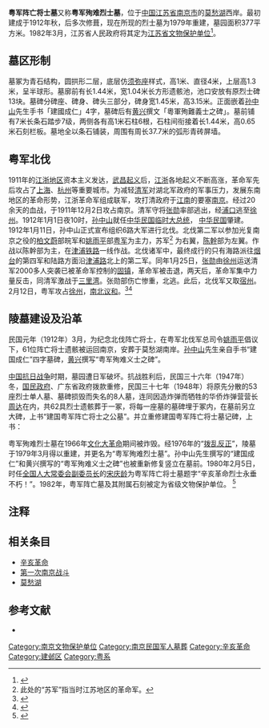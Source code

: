 {{文物保护单位
| 级别 = 省级
| 省区市 = 江苏省
| 名称 = 粤军阵亡将士墓
| 图片 = [[File:Mochou_Lake5.jpg|220px]]<br>[[孙中山|孙中山]]题写的「建國成仁」墓碑
| 编号 = 
| 分类 = 近现代重要史迹及代表性建筑
| 时代 = 1912年
| 所在 = {{CHN}}[[江蘇省|江蘇省]][[南京市|南京市]][[建邺区|建邺区]]
| 登录 = 1982年
}}

'''粤军阵亡将士墓'''又称'''粤军殉难烈士墓'''，位于[[中国|中国]][[江苏省|江苏省]][[南京市|南京市]]的[[莫愁湖|莫愁湖]]西岸。最初建成于1912年秋，后多次修葺，现在所现的烈士墓为1979年重建，墓园面积377平方米。1982年3月，江苏省人民政府将其定为[[江苏省文物保护单位|江苏省文物保护单位]]<ref>{{Cite book|title=南京辞典|last=金承平，蒋晓星主编；中共南京市委党史工作办公室，南京市地方志编纂委员会办公室编|publisher=北京：方志出版社|year=2005.08|isbn=7-80192-584-X|pages=106-107}}</ref>。

==墓区形制==

墓冢为青石结构，圆拱形二层，底层仿[[须弥座|须弥座]]样式，高1米、直径4米，上层高1.3米，呈半球形。墓廓前有长1.44米，宽1.04米长方形遗骸池，池口安放有原烈士碑13块。墓碑分碑座、碑身、碑头三部分，碑身宽1.45米，高3.15米。正面嵌着[[孙中山|孙中山]]先生手书「建國成仁」4字，墓碑后有[[黄兴|黄兴]]撰文「粵軍殉難義士之碑」。墓前铺有7米长条石踏步7级，两侧各有高1米石柱6根，石柱间衔接着长1.44米，高0.65米石刻栏板。墓地全以条石铺装，周围有周长37.7米的弧形青砖屏墙。

==粤军北伐==
1911年的[[江浙|江浙地区]]资本主义发达，[[武昌起义|武昌起义]]后，[[江浙|江浙]]各地起义不断高涨，革命军先后攻占了[[上海|上海]]、[[杭州|杭州]]等重要城市。为减轻[[清军|清军]]对湖北军政府的军事压力，发展东南地区的革命形势，江浙革命军组成联军，攻打清政府于[[江南|江南]]的要塞[[南京|南京]]。经过20余天的血战，于1911年12月2日攻占南京。清军守将[[张勋|张勋]]率部逃出，经[[浦口|浦口]]逃至[[徐州|徐州]]。1912年1月1日夜10时，[[孙中山|孙中山]]就任[[中华民国临时大总统|中华民国临时大总统]]， [[中华民国|中华民国]]肇建。1912年1月11日，孙中山正式宣布组织6路大军进行北伐。北伐第二军以参加光复南京之役的[[柏文蔚|柏文蔚]]部皖军和[[姚雨平|姚雨平]]部[[粤军|粤军]]为主力，苏军<ref group="注">此处的“苏军”指当时江苏地区的革命军。</ref> 为右翼，[[陈幹|陈幹]]部为左翼。作战以陈幹部为主，在[[津浦铁路|津浦铁路]]一线作战。北伐诸军中，最终成行的只有海路派往[[烟台|烟台]]的第四军和陆路方面沿[[津浦铁路|津浦路]]北上的第二军。同年1月25日，[[张勋|张勋]]由[[徐州|徐州]]运送清军2000多人突袭已被革命军控制的[[固镇|固镇]]，革命军被击退，两天后，革命军集中力量反击，同清军激战于[[三里湾|三里湾]]。张勋部伤亡惨重，北逃。此后，北伐军又取[[宿州|宿州]]。2月12日，粤军攻占[[徐州|徐州]]，[[南北议和|南北议和]]。<ref group="参">{{cite web|url=http://www.infobase.gov.cn/history/lateqing/200708/article_188.html|title=革命军北伐|publisher=山东省地方史志办公室：山东省情网|date=2007-08-01}}{{dead link|date=2018年1月 |bot=InternetArchiveBot |fix-attempted=yes }}</ref><ref group="参">{{cite web|url=http://www.njsw.gov.cn/site/swww/ds/njbn-mb_a3909050529906.htm|title=南京百年：1912年|publisher=中共南京市委党史工作办公室：南京党史|date=2009-05-05|deadurl=yes|archiveurl=https://web.archive.org/web/20090804183013/http://www.njsw.gov.cn/site/swww/ds/njbn-mb_a3909050529906.htm|archivedate=2009-08-04}}</ref>

==陵墓建设及沿革==
民国元年（1912年）3月，为纪念北伐阵亡将士，在粤军北伐军总司令[[姚雨平|姚雨平]]倡议下，61位阵亡将士遗骸被运回南京，安葬于莫愁湖南岸。[[孙中山|孙中山]]先生亲自手书“建国成仁”四字墓碑，[[黄兴|黄兴]]撰写“粤军殉难义士之碑”。

[[中国抗日战争|中国抗日战争]]时期，墓园遭日军破坏。抗战胜利后，民国三十六年（1947年）冬，[[国民政府|国民政府]]、广东省政府拨款重修，民国三十七年（1948年）将原先分散的53座烈士单人墓、墓碑损毁而失名的8人墓，连同因造炸弹而牺牲的华侨炸弹营营长[[周达|周达]]在内，共62具烈士遗骸葬于一冢，将每一座墓的墓碑埋于冢内，在墓前另立大碑，上书“建国粤军阵亡将士之公墓”。并立重修建国粤军阵亡将士墓记碑，上书：
{{quote|
「抗戰勝利還都之年，首屆國民代表大會於南京適當制憲建國之期，追思創造民國之不易，粵省代表及在京人士遂公祭建國粵軍將士墓於莫愁湖畔。現碑殘墓毀蔓草叢荊淪為鄉人飼鴨之場，乃倡議修理，並公推前廣東北伐軍總司令姚雨平先生董其事。三十六年冬，國民政府蔣主席及粵省政府撥款至，即於民國三十七年元月庀材興工。以原有五十三墓分修不易，於是合成一塚，將原名墓碑封於塚內，另樹大碑於前，中書建國粵軍陣亡將士之公墓。其傍書姓名共得五十三人，因墓碑損毀而失名者八人，周達則軍隊未出發前因制炸彈失慎身亡者，補列於此。於是既壯觀瞻復能歷久，至其戰績興厥初營建情形均詳。黃克強姚雨平兩先生所撰碑記第每念民國政 府成立於南京時，漢陽既失張勛沿津浦路擁大軍來犯，民國局勢至岌岌也，賴我粵軍將士奮勇犧牲一捷固鎮，再捷南宿州直搗徐州，張勛奔逃，清廷見勢已去乃宣布退位，民國始告完成，故諸將士之精神實與中華民國千秋萬歲。餘以同袍後死之身今得隨雨平先生重修此墓謹執筆為記尤不勝低徊而欣慰也。」<ref group="参" name="粤军墓"/>
}}

粤军殉难烈士墓在1966年[[文化大革命|文化大革命]]期间被炸毁。经1976年的“[[拨乱反正|拨乱反正]]”，陵墓于1979年3月得以重建，并更名为“粤军殉难烈士墓”。孙中山先生撰写的“建国成仁”和黄兴撰写的“粤军殉难义士之碑”也被重新修复竖立在墓前。1980年2月5日，时任[[全国人大常委会副委员长|全国人大常委会副委员长]]的[[宋庆龄|宋庆龄]]为粤军阵亡将士墓题字“辛亥革命烈士永垂不朽！”。1982年，粤军阵亡墓及其附属石刻被定为省级文物保护单位。 <ref group="参" name="粤军墓">{{cite web|url=http://www.njyl.com/xinwenzx/ylz.asp?page_no=30|title=莫愁湖公园|publisher=南京市园林局：南京园林|accessdate=2009-07-18}}{{dead link|date=2018年1月 |bot=InternetArchiveBot |fix-attempted=yes }}</ref>

==注释==
<div class="references-small">
<references group="注"/>
</div>

==相关条目==
* [[辛亥革命|辛亥革命]]
* [[第一次南京战斗|第一次南京战斗]]
* [[莫愁湖|莫愁湖]]

==参考文献==
<div class="references-small">
<references group="参"/>
</div>
*{{cite web|url=http://njdfz.nje.cn/HTMLNEWS/820%5C2008623181639.htm|title=粤军殉难将士墓|publisher=南京市地方志编纂委员会办公室：南京地方志|date=2009-02-21|deadurl=yes|archiveurl=https://web.archive.org/web/20110812232835/http://njdfz.nje.cn/HTMLNEWS/820/2008623181639.htm|archivedate=2011-08-12}}

{{南京市境内的江苏省文物保护单位}}
[[Category:南京文物保护单位|Category:南京文物保护单位]]
[[Category:南京民国军人墓葬|Category:南京民国军人墓葬]]
[[Category:辛亥革命|Category:辛亥革命]]
[[Category:建邺区|Category:建邺区]]
[[Category:粤系|Category:粤系]]